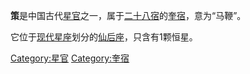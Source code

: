 '''策'''是中国古代[[星官|星官]]之一，属于[[二十八宿|二十八宿]]的[[奎宿|奎宿]]，意为“马鞭”。

它位于[[星座列表|现代星座]]划分的[[仙后座|仙后座]]，只含有1颗恒星。

[[Category:星官|Category:星官]]
[[Category:奎宿|Category:奎宿]]